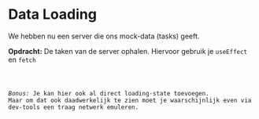 

# Data Loading

We hebben nu een server die ons mock-data (tasks) geeft.

**Opdracht:** De taken van de server ophalen. Hiervoor gebruik je `useEffect` en `fetch`

<Code code={fetchExample} />

_Bonus:_ Je kan hier ook al direct loading-state toevoegen. Maar om dat ook daadwerkelijk te zien
moet je waarschijnlijk even via dev-tools een traag netwerk emuleren.
